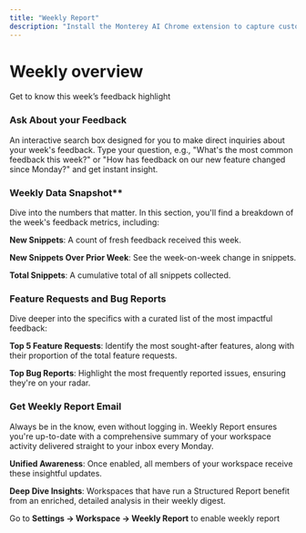 ```yaml
---
title: "Weekly Report"
description: "Install the Monterey AI Chrome extension to capture customer feedback from any web app or web page"
---
```


# Weekly overview

Get to know this week’s feedback highlight

### Ask About your Feedback

An interactive search box designed for you to make direct inquiries about your week's feedback. Type your question, e.g., "What's the most common feedback this week?" or "How has feedback on our new feature changed since Monday?" and get instant insight.

### Weekly Data Snapshot**

Dive into the numbers that matter. In this section, you'll find a breakdown of the week's feedback metrics, including:

**New Snippets**: A count of fresh feedback received this week.

**New Snippets Over Prior Week**: See the week-on-week change in snippets.

**Total Snippets**: A cumulative total of all snippets collected.

### Feature Requests and Bug Reports

Dive deeper into the specifics with a curated list of the most impactful feedback:

**Top 5 Feature Requests**: Identify the most sought-after features, along with their proportion of the total feature requests.

**Top Bug Reports**: Highlight the most frequently reported issues, ensuring they're on your radar.

### Get Weekly Report Email

Always be in the know, even without logging in. Weekly Report ensures you're up-to-date with a comprehensive summary of your workspace activity delivered straight to your inbox every Monday.

**Unified Awareness**: Once enabled, all members of your workspace receive these insightful updates.

**Deep Dive Insights**: Workspaces that have run a Structured Report benefit from an enriched, detailed analysis in their weekly digest.

Go to **Settings → Workspace → Weekly Report** to enable weekly report